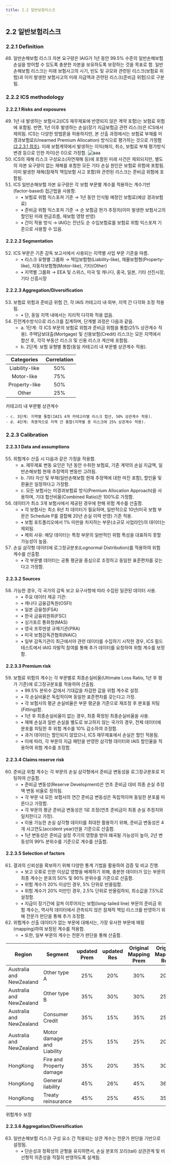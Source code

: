 ```yaml
---
title: 2.2 일반보험리스크 
---
```

## 2.2 일반보험리스크 
### 2.2.1 Definition
48. 일반손해보험 리스크 자본 요구량은 IAIG가 1년 동안 99.5% 수준의 일반손해보험 손실을 방어할 수 있도록 충분한 자본을 보유하도록 보장하는 것을 목표로 함.
일반손해보험 리스크는 미래 보험사고의 시기, 빈도 및 규모와 관련된 리스크(보험료 위험)과 이미 발생한 보험사고의 미래 지급액과 관련된 리스크(준비금 위험)으로 구분됨.

### 2.2.2 ICS methodology
#### 2.2.2.1 Risks and exposures
49. 1년 내 발생하는 보험사고(ICS 재무제표에 반영되지 않은 계약 포함)는 보험료 위험에 포함됨.
반면, 1년 이후 발생하는 손실(장기 지급보험금 관련 리스크)은 ICS에서 제외됨.
ICS는 다양한 방법론을 허용하지만, 본 산출 과정에서는 보험료 부채를 미경과보험료(Unearned Premium Allocation) 방식으로 평가하는 것으로 가정함 [(2.2.3.1 참조)](#2231-data-and-assumptions).
미래 보험계약에서 발생하는 이익(해지, 취소, 보험료 부채 평가방식 변경 등으로 인한 차이)은 0으로 가정함.
![aaa](/ics/cal49.png)
50. ICS의 재해 리스크 구성요소(자연재해 등)에 포함된 미래 사건은 제외되지만, 별도의 자본 요구량이 없는 재해를 포함한 모든 기타 손실 원인은 보험료 위험에 포함됨.
이미 발생한 재해(잠재적 책임보험 사고 포함)와 관련된 리스크는 준비금 위험에 포함됨.
51. ICS 일반손해보험 자본 요구량은 각 보험 부문별 계수를 적용하는 계수기반(factor-based) 접근법을 사용함.
    - • 보험료 위험 익스포져 기준 → 1년 동안 인식될 예정인 보험료(예상 경과보험료)
    - • 준비금 위험 익스포져 기준 → 순 보험금 현가 추정치(이미 발생한 보험사고의 할인된 미래 현금흐름, 재보험 영향 반영)
    - • 간이 적용 방식 → IAIG는 전년도 순 수입보험료를 보험료 위험 익스포져 기준으로 사용할 수 있음.

#### 2.2.2.2 Segmentation
52. ICS 부문은 기존 감독 보고서에서 사용되는 지역별 사업 부문 기준을 따름.
    - • 리스크 유형별 그룹화 → 책임보험형(Liability-like), 재물보험형(Property-like), 자동차보험형(Motor-like), 기타(Other)
    - • 지역별 그룹화 → EEA 및 스위스, 미국 및 캐나다, 중국, 일본, 기타 선진시장, 기타 신흥시장

#### 2.2.2.3 Aggregation/Diversification
53. 보험료 위험과 준비금 위험 간, 각 IAIS 카테고리 내·외부, 지역 간 다각화 조정 적용됨.
    - • 단, 동일 지역 내에서는 지리적 다각화 적용 없음.
54. 진전계수방식으로 리스크를 집계하며, 단계별 과정은 다음과 같음.
    - a. 1단계: 각 ICS 부문의 보험료 위험과 준비금 위험을 통합(25% 상관계수 적용). 주택담보대출(Mortgage) 및 신용보험(Credit) 리스크는 모든 지역에서 합산 후, 각각 부동산 리스크 및 신용 리스크 계산에 포함됨.
    - b. 2단계: 보험 유형별 통합(동일 카테고리 내 부문별 상관계수 적용).

|Categories|Correlation|
|:--:|:--:|
|Liability-like |50%|
|Motor-like |75%|
|Property-like |50%|
|Other |25%|

<GCaption>카테고리 내 부문별 상관계수</GCaption>

    - c. 3단계: 지역별 통합(IAIS 4개 카테고리별 리스크 합산, 50% 상관계수 적용).
    - d. 4단계: 최종적으로 지역 간 통합(지역별 총 리스크에 25% 상관계수 적용).

### 2.2.3 Calibration
#### 2.2.3.1 Data and assumptions
55. 위험계수 산출 시 다음과 같은 가정을 적용함.
    - a. 재무제표 변동 요인은 1년 동안 수취한 보험료, 기존 계약의 손실 지급액, 일반손해보험 현재 추정액의 변동만 고려됨.
    - b. 기타 자산 및 부채(일반손해보험 현재 추정액에 대한 마진 포함), 할인율 및 환율은 일정하다고 가정함.
    - c. 모든 보험사는 미경과보험료 방식(Premium Allocation Approach)을 사용하며, 기대 합산비율(Combined Ratio)은 100%로 가정함.
56. 데이터가 최소 3개 보험사에서 제공된 경우에 한해 위험 계수를 산출함.
    - • 각 보험사는 최소 8년 치 데이터가 필요하며, 일반적으로 10년(미국 보험 부문은 Schedule P를 결합해 20년 손실 이력 반영) 기준 적용.
    - • 보험 포트폴리오에서 1% 미만을 차지하는 부문(소규모 사업라인)의 데이터는 제외됨.
    - • 제외 사유: 해당 데이터는 특정 부문의 일반적인 위험 특성을 대표하지 못할 가능성이 높음.
57. 손실 삼각형 데이터에 로그정규분포(Lognormal Distribution)를 적용하여 위험 계수를 산출함.
    - • 각 부문별 데이터는 공통 평균을 중심으로 조정하고 동일한 표준편차를 갖는다고 가정함.

#### 2.2.3.2 Sources
58. 가능한 경우, 각 국가의 감독 보고 요구사항에 따라 수집된 일관된 데이터 사용.
    - • 주요 데이터 제공 기관:
    - • 캐나다 금융감독원(OSFI)
    - • 일본 금융청(FSA)
    - • 한국 금융위원회(FSC)
    - • 싱가포르 통화청(MAS)
    - • 영국 프루덴셜 규제기관(PRA)
    - • 미국 보험감독관협회(NAIC)
    - • 일부 감독기관이 최근에서야 관련 데이터를 수집하기 시작한 경우, ICS 필드 테스트에서 IAIG 자발적 참여를 통해 추가 데이터를 요청하여 위험 계수를 보정함.

#### 2.2.3.3 Premium risk
59. 보험료 위험의 계수는 각 부문별로 최종손실비율(Ultimate Loss Ratio, 1년 후 평가 기준)에 로그정규분포를 적용하여 산출됨.
    - • 99.5% 분위수 값에서 기대값을 차감한 값을 위험 계수로 설정.
    - • 각 손실비율은 독립적이며 동일한 표준편차를 갖는다고 가정.
    - • 각 보험사의 평균 손실비율은 부문 평균을 기준으로 재조정 후 분포를 피팅(Fitting)함.
    - • 1년 후 최종손실비율이 없는 경우, 최종 확정된 최종손실비율을 사용.
    - • 재해 손실과 일반 손실을 별도로 보고하지 않는 국가의 경우, 전체 데이터에 분포를 피팅한 후 위험 계수를 10% 감소하여 조정함.
    - • 과거 데이터는 할인되지 않았으나, ICS 재무제표에서 손실은 할인 적용됨.
    - • 이에 따라, 각 부문의 지급 패턴을 반영한 삼각형 데이터와 IAIS 할인율을 적용하여 위험 계수를 조정함.

#### 2.2.3.4 Claims reserve risk
60. 준비금 위험 계수는 각 부문의 손실 삼각형에서 준비금 변동성을 로그정규분포로 피팅하여 산출함.
    - • 준비금 변동성(Reserve Development)은 연초 준비금 대비 최종 손실 추정액 변동 비율로 정의됨.
    - • 각 부문 내 모든 보험사의 연간 준비금 변동성은 독립적이며 동일한 분포를 따른다고 가정함.
    - • 각 부문의 평균 준비금 변동성은 1로 조정(연초 준비금이 최종 손실 추정치와 일치한다고 가정).
    - • 이용 가능한 손실 삼각형 데이터를 최대한 활용하기 위해, 준비금 변동성은 4개 사고연도(accident year)만을 기준으로 산출함.
    - • 1년 변동성은 준비금 설정 주기의 영향을 받아 왜곡될 가능성이 높아, 2년 변동성의 99% 분위수를 기준으로 계수를 산출함.

#### 2.2.3.5 Selection of factors
61. 결과의 신뢰성을 확보하기 위해 다양한 통계 기법을 활용하여 검증 및 비교 진행.
    - • 보고 오류로 인한 이상값 영향을 배제하기 위해, 충분한 데이터가 있는 부문의 최종 계수는 분포의 50% 및 90% 분위수를 기준으로 산출함.
    - • 위험 계수가 20% 이상인 경우, 5% 단위로 반올림함.
    - • 위험 계수가 20% 미만인 경우, 2.5% 단위로 반올림하되, 최소값을 7.5%로 설정함.
    - • 지급이 장기간에 걸쳐 이루어지는 보험(long-tailed line)<GTooltipIcon desc="책임보험(liability insurance), 산재보험(workers’ compensation) 등"/> 부문의 준비금 위험 계수는, 역사적 데이터에서 관측되지 않은 잠재적 책임 리스크를 반영하기 위해 전문가 판단을 통해 추가 조정함.
62. 위험계수 산출 데이터가 없는 부문에 대해서는, 가장 유사한 부문에 매핑(mapping)하여 보정된 계수를 적용함.
    - • 또한, 일부 부문의 계수는 전문가 판단을 통해 산출함.

|Region|Segment|updated Prem|updated Res|Original Mapping Prem|Original Mapping Res|
|--|--|:--:|:--:|:--:|:--:|
|Australia and NewZealand|Other type A|25%|20%|30%|20%|
|Australia and NewZealand|Other type B|35%|30%|30%|25%|
|Australia and NewZealand|Consumer Credit|35%|15%|35%|25%|
|Australia and NewZealand|Motor damage and Liability|25%|15%|25%|20%|
|HongKong|Fire and Property damage|35%|20%|35%|30%|
|HongKong|General liability|45%|26%|45%|36%|
|HongKong|Treaty reinsurance|45%|25%|45%|35%|

<GCaption>위험계수 보정</GCaption>

#### 2.2.3.6 Aggregation/Diversification
63. 일반손해보험 리스크 구성 요소 간 적용되는 상관 계수는 전문가 판단을 기반으로 설정됨.
    - • 단순성과 정확성의 균형을 유지하면서, 손실 분포의 꼬리(tail) 상관관계 및 비선형적 의존성을 적절히 반영하도록 설계됨.

